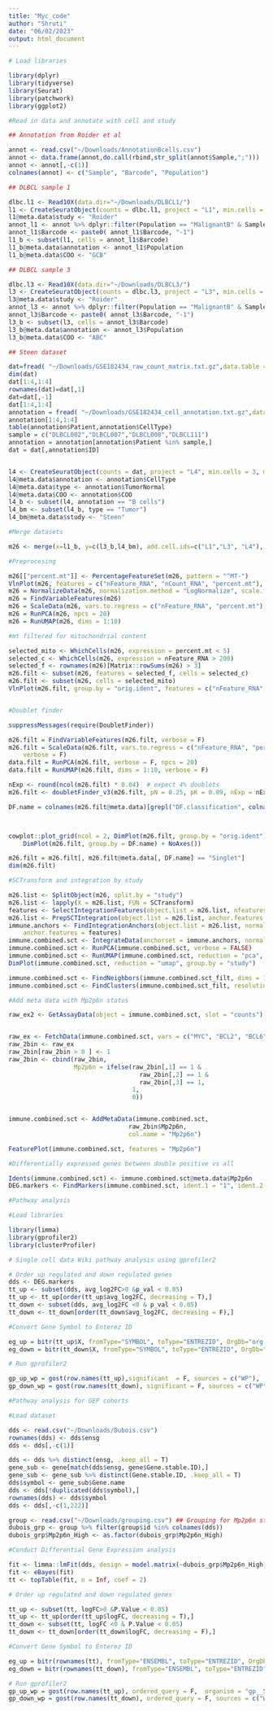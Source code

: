 ```yaml
---
title: "Myc_code"
author: "Shruti"
date: "06/02/2023"
output: html_document
---
```


```r

# Load libraries

library(dplyr)
library(tidyverse)
library(Seurat)
library(patchwork)
library(ggplot2)
```


```r
#Read in data and annotate with cell and study 

## Annotation from Roider et al 

annot <- read.csv("~/Downloads/AnnotationBcells.csv")
annot <- data.frame(annot,do.call(rbind,str_split(annot$Sample,";")))
annot <- annot[,-c(1)]
colnames(annot) <- c("Sample", "Barcode", "Population")

## DLBCL sample 1 

dlbc.l1 <- Read10X(data.dir="~/Downloads/DLBCL1/")
l1 <- CreateSeuratObject(counts = dlbc.l1, project = "L1", min.cells = 3, min.features = 200)
l1@meta.data$study <- "Roider"
annot_l1 <- annot %>% dplyr::filter(Population == "MalignantB" & Sample == "DLBCL1")
annot_l1$Barcode <- paste0( annot_l1$Barcode, "-1")
l1_b <- subset(l1, cells = annot_l1$Barcode)
l1_b@meta.data$annotation <- annot_l1$Population
l1_b@meta.data$COO <- "GCB"

## DLBCL sample 3

dlbc.l3 <- Read10X(data.dir="~/Downloads/DLBCL3/")
l3 <- CreateSeuratObject(counts = dlbc.l3, project = "L3", min.cells = 3, min.features = 200)
l3@meta.data$study <- "Roider"
annot_l3 <- annot %>% dplyr::filter(Population == "MalignantB" & Sample == "DLBCL3")
annot_l3$Barcode <- paste0( annot_l3$Barcode, "-1")
l3_b <- subset(l3, cells = annot_l3$Barcode)
l3_b@meta.data$annotation <- annot_l3$Population
l3_b@meta.data$COO <- "ABC"

## Steen dataset 

dat=fread( "~/Downloads/GSE182434_raw_count_matrix.txt.gz",data.table = F)  
dim(dat) 
dat[1:4,1:4]
rownames(dat)=dat[,1]
dat=dat[,-1]
dat[1:4,1:4] 
annotation = fread( "~/Downloads/GSE182434_cell_annotation.txt.gz",data.table = F)
annotation[1:4,1:4]
table(annotation$Patient,annotation$CellType) 
sample = c("DLBCL002","DLBCL007","DLBCL008","DLBCL111")
annotation = annotation[annotation$Patient %in% sample,]
dat = dat[,annotation$ID]


l4 <- CreateSeuratObject(counts = dat, project = "L4", min.cells = 3, min.features = 200)
l4@meta.data$annotation <- annotation$CellType
l4@meta.data$type <- annotation$TumorNormal
l4@meta.data$COO <- annotation$COO
l4_b <- subset(l4, annotation == "B cells")
l4_bm <- subset(l4_b, type == "Tumor")
l4_bm@meta.data$study <- "Steen"

```

```r
#Merge datasets 

m26 <- merge(x=l1_b, y=c(l3_b,l4_bm), add.cell.ids=c("L1","L3", "L4"), merge.data=T, project="LymphNodes")

```

```r
#Preprocesing

m26[["percent.mt"]] <- PercentageFeatureSet(m26, pattern = "^MT-")
VlnPlot(m26, features = c("nFeature_RNA", "nCount_RNA", "percent.mt"), ncol = 3)
m26 = NormalizeData(m26, normalization.method = "LogNormalize", scale.factor = 10000)
m26 = FindVariableFeatures(m26)
m26 = ScaleData(m26, vars.to.regress = c("nFeature_RNA", "percent.mt"))
m26 = RunPCA(m26, npcs = 20)
m26 = RunUMAP(m26, dims = 1:10)

#mt filtered for mitochondrial content

selected_mito <- WhichCells(m26, expression = percent.mt < 5)
selected_c <- WhichCells(m26, expression = nFeature_RNA > 200)
selected_f <- rownames(m26)[Matrix::rowSums(m26) > 3]
m26.filt <- subset(m26, features = selected_f, cells = selected_c)
m26.filt <- subset(m26, cells = selected_mito)
VlnPlot(m26.filt, group.by = "orig.ident", features = c("nFeature_RNA", "nCount_RNA", "percent.mt"), ncol = 3)


#Doublet finder

suppressMessages(require(DoubletFinder))

m26.filt = FindVariableFeatures(m26.filt, verbose = F)
m26.filt = ScaleData(m26.filt, vars.to.regress = c("nFeature_RNA", "percent.mt"),
    verbose = F)
data.filt = RunPCA(m26.filt, verbose = F, npcs = 20)
data.filt = RunUMAP(m26.filt, dims = 1:10, verbose = F)

nExp <- round(ncol(m26.filt) * 0.04)  # expect 4% doublets
m26.filt <- doubletFinder_v3(m26.filt, pN = 0.25, pK = 0.09, nExp = nExp, PCs = 1:10)

DF.name = colnames(m26.filt@meta.data)[grepl("DF.classification", colnames(m26.filt@meta.data))]



cowplot::plot_grid(ncol = 2, DimPlot(m26.filt, group.by = "orig.ident") + NoAxes(),
    DimPlot(m26.filt, group.by = DF.name) + NoAxes())

m26.filt = m26.filt[, m26.filt@meta.data[, DF.name] == "Singlet"]
dim(m26.filt)

```


```r
#SCTransform and integration by study 

m26.list <- SplitObject(m26, split.by = "study")
m26.list <- lapply(X = m26.list, FUN = SCTransform)
features <- SelectIntegrationFeatures(object.list = m26.list, nfeatures = 2000)
m26.list <- PrepSCTIntegration(object.list = m26.list, anchor.features = features)
immune.anchors <- FindIntegrationAnchors(object.list = m26.list, normalization.method = "SCT",
    anchor.features = features)
immune.combined.sct <- IntegrateData(anchorset = immune.anchors, normalization.method = "SCT")
immune.combined.sct <- RunPCA(immune.combined.sct, verbose = FALSE)
immune.combined.sct <- RunUMAP(immune.combined.sct, reduction = "pca", dims = 1:30)
DimPlot(immune.combined.sct, reduction = "umap", group.by = "study")

immune.combined.sct <- FindNeighbors(immune.combined.sct_filt, dims = 1:10)
immune.combined.sct <- FindClusters(immune.combined.sct_filt, resolution = 0.5)

```

```r
#Add meta data with Mp2p6n status

raw_ex2 <- GetAssayData(object = immune.combined.sct, slot = "counts")[c("MYC", "BCL2", "BCL6"),]


raw_ex <- FetchData(immune.combined.sct, vars = c("MYC", "BCL2", "BCL6"))
raw_2bin <- raw_ex
raw_2bin[raw_2bin > 0 ] <- 1
raw_2bin <- cbind(raw_2bin,
                  Mp2p6n = ifelse(raw_2bin[,1] == 1 &
                                    raw_2bin[,2] == 1 & 
                                    raw_2bin[,3] == 1,
                                  1,
                                  0))


immune.combined.sct <- AddMetaData(immune.combined.sct,
                                 raw_2bin$Mp2p6n,
                                 col.name = "Mp2p6n") 

FeaturePlot(immune.combined.sct, features = "Mp2p6n")
```

```r
#Differentially expressed genes between double positive vs all 

Idents(immune.combined.sct) <- immune.combined.sct@meta.data$Mp2p6n
DEG.markers <- FindMarkers(immune.combined.sct, ident.1 = "1", ident.2 = "0", logfc.threshold = -Inf, min.pct = -Inf, min.diff.pct = -Inf, test.use = "wilcox")


```

```r
#Pathway analysis 

#Load libraries

library(limma)
library(gprofiler2)
library(clusterProfiler)

# Single cell data Wiki pathway analysis using gprofiler2

# Order up regulated and down regulated genes
dds <- DEG.markers
tt_up <- subset(dds, avg_log2FC>0 &p_val < 0.05)
tt_up <- tt_up[order(tt_up$avg_log2FC, decreasing = T),]
tt_down <- subset(dds, avg_log2FC <0 & p_val < 0.05)
tt_down <- tt_down[order(tt_down$avg_log2FC, decreasing = F),]

#Convert Gene Symbol to Enterez ID

eg_up = bitr(tt_up$X, fromType="SYMBOL", toType="ENTREZID", OrgDb="org.Hs.eg.db")
eg_down = bitr(tt_down$X, fromType="SYMBOL", toType="ENTREZID", OrgDb="org.Hs.eg.db")

# Run gprofiler2

gp_up_wp = gost(row.names(tt_up),significant  = F, sources = c("WP"),  organism = "hsapiens", correction_method = "fdr")
gp_down_wp = gost(row.names(tt_down), significant = F, sources = c("WP"),  organism = "hsapiens", correction_method = "fdr")

```

```r
#Pathway analysis for GEP cohorts 

#Load dataset 

dds <- read.csv("~/Downloads/Dubois.csv") 
rownames(dds) <- dds$ensg 
dds <- dds[,-c(1)]

dds <- dds %>% distinct(ensg, .keep_all = T)
gene_sub <- gene[match(dds$ensg, gene$Gene.stable.ID),]
gene_sub <- gene_sub %>% distinct(Gene.stable.ID, .keep_all = T)
dds$symbol <- gene_sub$Gene.name
dds <- dds[!duplicated(dds$symbol),]
rownames(dds) <- dds$symbol
dds <- dds[,-c(1,222)]

group <- read.csv("~/Downloads/grouping.csv") ## Grouping for Mp2p6n status 
dubois_grp <- group %>% filter(group$id %in% colnames(dds))
dubois_grp$Mp2p6n_High <- as.factor(dubois_grp$Mp2p6n_High)

#Conduct Differential Gene Expression analysis

fit <- limma::lmFit(dds, design = model.matrix(~dubois_grp$Mp2p6n_High))
fit <- eBayes(fit)
tt <- topTable(fit, n = Inf, coef = 2)

# Order up regulated and down regulated genes

tt_up <- subset(tt, logFC>0 &P.Value < 0.05)
tt_up <- tt_up[order(tt_up$logFC, decreasing = T),]
tt_down <- subset(tt, logFC <0 & P.Value < 0.05)
tt_down <- tt_down[order(tt_down$logFC, decreasing = F),]

#Convert Gene Symbol to Enterez ID 

eg_up = bitr(rownames(tt), fromType="ENSEMBL", toType="ENTREZID", OrgDb="org.Hs.eg.db")
eg_down = bitr(rownames(tt_down), fromType="ENSEMBL", toType="ENTREZID", OrgDb="org.Hs.eg.db")

# Run gprofiler2
gp_up_wp = gost(row.names(tt_up), ordered_query = F,  organism = "gp__5FcD_OtD5_Ig0", correction_method = "fdr", significant = F)
gp_down_wp = gost(row.names(tt_down), ordered_query = F, sources = c("WP"),  organism = "hsapiens", correction_method = "fdr", significant = F)

```

